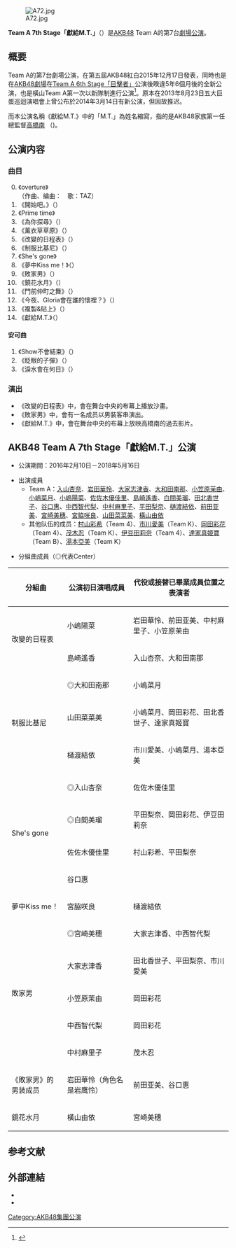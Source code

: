 {{noteTA
|1=zh-tw:岩田華怜;zh-cn:岩田华怜;
}}[[File:A72.jpg|thumb]]

'''Team A 7th Stage「獻給M.T.」'''（{{lang-ja|チームA 7th Stage「M.T.に捧ぐ」|Chīmu Ē sebun sutēji "Emu Tyī ni sasagu"||links=no}}）是[[AKB48|AKB48]] Team A的第7台[[AKB48劇場公演|劇場公演]]。

==概要==
Team A的第7台劇場公演，在第五屆AKB48紅白2015年12月17日發表，同時也是在[[AKB48劇場|AKB48劇場]]在[[Team_A_6th_Stage「目擊者」|Team A 6th Stage「目擊者」]]公演後睽違5年6個月後的全新公演，也是橫山Team A第一次以新隊制進行公演<ref>{{ja icon}}{{cite web |url=http://ameblo.jp/akihabara48/entry-12106539620.html |title=【チームA7th「M.T.に捧ぐ」公演 受付開始】 |publisher=[[AKB48|AKB48]] |date=2015-12-15 |accessdate=2015-12-15 |archive-date=2015-12-18 |archive-url=https://web.archive.org/web/20151218131228/http://ameblo.jp/akihabara48/entry-12106539620.html |dead-url=no }}</ref>。原本在2013年8月23日五大巨蛋巡迴演唱會上曾公布於2014年3月14日有新公演，但因故推迟。

而本公演名稱《獻給M.T.》中的「M.T.」為姓名縮寫，指的是AKB48家族第一任總監督[[高橋南|高橋南]] （{{lang|ja|{{ruby|高橋|'''T'''akahashi}}{{ruby|みなみ|'''M'''inami}}}})。

==公演内容==
===曲目===
<ol start="0">
<li>《overture》<br />（作曲、编曲：{{link-ja|尾澤拓实|尾澤拓実}}　歌：TAZ）
<li>《開始吧。》（{{lang|ja|始まる。}}）
<li>《Prime time》
<li>《為你探尋》（{{lang|ja|探してあげる}}）
<li>《薰衣草草原》（{{lang|ja|ラベンダーフィールド}}）
<li>《改變的日程表》（{{lang|ja|リスケ}}）
<li>《制服比基尼》（{{lang|ja|制服ビキニ}}）
<li>《She's gone》
<li>《夢中Kiss me！》（{{lang|ja|夢でKiss me!}}）
<li>《敗家男》（{{lang|ja|負け男}}）
<li>《鏡花水月》（{{lang|ja|月と水鏡}}）
<li>《門前仲町之舞》（{{lang|ja|門前仲町ダンス}}）
<li>《今夜、Gloria會在誰的懷裡？》（{{lang|ja|今夜、グロリアは誰に抱かれる?}}）
<li>《複製&貼上》（{{lang|ja|コピー&ペースト}}）
<li>《獻給M.T.》（{{lang|ja|M.T.に捧ぐ}}）
</ol>
====安可曲====
<ol>
<li>《Show不會結束》（{{lang|ja|ショーは終わらない}}）
<li>《眨眼的子彈》（{{lang|ja|ウィンクの銃弾}}）
<li>《淚水會在何日》（{{lang|ja|涙はいつの日か}}）
</ol>

===演出===
*《改變的日程表》中，會在舞台中央的布幕上播放沙畫。
*《敗家男》中，會有一名成员以男裝客串演出。
*《獻給M.T.》中，會在舞台中央的布幕上放映高橋南的過去影片。

== AKB48 Team A 7th Stage「獻給M.T.」公演 ==
{{音樂會
| concert_name    = AKB48 Team A 7th Stage「獻給M.T.」
| imagename       = 
| caption         = 
| artist          = [[AKB48|AKB48]] Team A
| producer        = 
| venue           = [[AKB48劇場|AKB48劇場]]
| countries       = 日本 
| type            = 
| album           = 
| dates           = 
| start_date      = 2016年2月10日
| end_date        = 
| running_time    = 
| number_of_legs  =
| number_of_shows = 
| last_tour       = [[Team_A_5th_Stage“恋爱禁止条例”#AKB48_Team_A_5th_Stage「戀愛禁止條例」復活公演|「戀愛禁止條例」復活公演]]
| this_tour       = '''7th Stage「獻給M.T」'''
| next_tour       = 
}}
* 公演期間：2016年2月10日－2018年5月16日

* 出演成員
** Team A：[[入山杏奈|入山杏奈]]、[[岩田華怜|岩田華怜]]、[[大家志津香|大家志津香]]、[[大和田南那|大和田南那]]、[[小笠原茉由|小笠原茉由]]、[[小嶋菜月|小嶋菜月]]、[[小嶋陽菜|小嶋陽菜]]、[[佐佐木優佳里|佐佐木優佳里]]、[[島崎遙香|島崎遙香]]、[[白間美瑠|白間美瑠]]、[[田北香世子|田北香世子]]、[[谷口惠|谷口惠]]、[[中西智代梨|中西智代梨]]、[[中村麻里子|中村麻里子]]、[[平田梨奈|平田梨奈]]、[[樋渡結依|樋渡結依]]、[[前田亚美|前田亚美]]、[[宮崎美穗|宮崎美穗]]、[[宮脇咲良|宮脇咲良]]、[[山田菜菜美|山田菜菜美]]、[[橫山由依|橫山由依]]
** 其他队伍的成员：[[村山彩希|村山彩希]]（Team 4）、[[市川愛美|市川愛美]]（Team K）、[[岡田彩花|岡田彩花]]（Team 4）、[[茂木忍|茂木忍]]（Team K）、[[伊豆田莉奈|伊豆田莉奈]]（Team 4）、[[達家真姬寶|達家真姬寶]]（Team B）、[[湯本亞美|湯本亞美]]（Team K）

* 分組曲成員（◎代表Center）
{|class=wikitable style=";text-align:center"
!分組曲||公演初日演唱成員||代役或接替已畢業成員位置之表演者
|-
|rowspan="2"|改變的日程表||小嶋陽菜||style="text-align:left"|岩田華怜、前田亚美、中村麻里子、小笠原茉由
|-
|島崎遙香||style="text-align:left"|入山杏奈、大和田南那
|-
|rowspan="3"|制服比基尼||◎大和田南那||style="text-align:left"|小嶋菜月
|-
|山田菜菜美||style="text-align:left"|小嶋菜月、岡田彩花、田北香世子、達家真姬寶
|-
|樋渡結依||style="text-align:left"|市川愛美、小嶋菜月、湯本亞美
|-
|rowspan="4"|She's gone||◎入山杏奈||style="text-align:left"|佐佐木優佳里
|-
|◎白間美瑠||style="text-align:left"|平田梨奈、岡田彩花、伊豆田莉奈
|-
|佐佐木優佳里||style="text-align:left"|村山彩希、平田梨奈
|-
|谷口惠||style="text-align:left"|
|-
|夢中Kiss me！||宮脇咲良||style="text-align:left"|樋渡結依
|-
|rowspan="5"|敗家男||◎宮崎美穗||style="text-align:left"|大家志津香、中西智代梨
|-
|大家志津香||style="text-align:left"|田北香世子、平田梨奈、市川愛美
|-
|小笠原茉由||style="text-align:left"|岡田彩花
|-
|中西智代梨||style="text-align:left"|岡田彩花
|-
|中村麻里子||style="text-align:left"|茂木忍
|-
|《敗家男》的男装成员||岩田華怜（角色名是岩鹰怜）||style="text-align:left"|前田亚美、谷口惠
|-
|鏡花水月||橫山由依||style="text-align:left"|宮崎美穗
|}

==参考文献==
{{reflist}}

==外部連結==
* {{YouTube|4G4xkaSrsMM|AKB48 TeamA新公演告知映像 / AKB48}}
* {{YouTube|wn_yqIXYads|2013年 AKB48 團體新公演決定公開之通知 / AKB48}}

{{AKB48集團劇場公演}}
{{AKB48}}

[[Category:AKB48集團公演|Category:AKB48集團公演]]